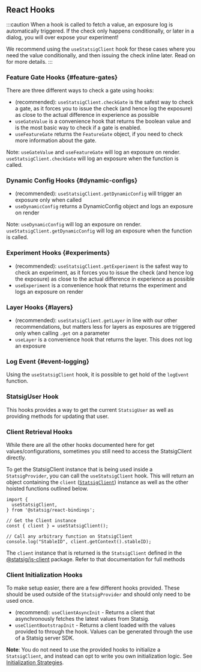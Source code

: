 
## React Hooks

:::caution
When a hook is called to fetch a value, an exposure log is automatically triggered. 
If the check only happens conditionally, or later in a dialog, you will over expose your experiment!  

We recommend using the `useStatsigClient` hook for these cases where you need the value conditionally, and then issuing the check inline later. 
Read on for more details.
:::

### Feature Gate Hooks  {#feature-gates}

There are three different ways to check a gate using hooks:

- (recommended): `useStatsigClient.checkGate` is the safest way to check a gate, as it forces you to issue the check (and hence log the exposure) as close to the actual difference in experience as possible
- `useGateValue` is a convenience hook that returns the boolean value and is the most basic way to check if a gate is enabled.
- `useFeatureGate` returns the `FeatureGate` object, if you need to check more information about the gate.

Note: `useGateValue` and `useFeatureGate` will log an exposure on render. `useStatsigClient.checkGate` will log an exposure when the function is called.

<GitHubEmbed url="https://raw.githubusercontent.com/statsig-io/js-client-monorepo/main/samples/react/src/samples/react-precomp/sample-react-precomp-gate-hooks.tsx" />


### Dynamic Config Hooks {#dynamic-configs}

- (recommended): `useStatsigClient.getDynamicConfig` will trigger an exposure only when called
- `useDynamicConfig` returns a DynamicConfig object and logs an exposure on render

Note: `useDynamicConfig` will log an exposure on render. `useStatsigClient.getDynamicConfig` will log an exposure when the function is called.

<GitHubEmbed url="https://raw.githubusercontent.com/statsig-io/js-client-monorepo/main/samples/react/src/samples/react-precomp/sample-react-precomp-dc-hooks.tsx" />


### Experiment Hooks {#experiments}

- (recommended): `useStatsigClient.getExperiment` is the safest way to check an experiment, as it forces you to issue the check (and hence log the exposure) as close to the actual difference in experience as possible
- `useExperiment` is a convenience hook that returns the experiment and logs an exposure on render

<GitHubEmbed url="https://raw.githubusercontent.com/statsig-io/js-client-monorepo/main/samples/react/src/samples/react-precomp/sample-react-precomp-exp-hooks.tsx" />


### Layer Hooks {#layers}
- (recommended): `useStatsigClient.getLayer` in line with our other recommendations, but matters less for layers as exposures are triggered only when calling `.get` on a parameter
- `useLayer` is a convenience hook that returns the layer.  This does not log an exposure

<GitHubEmbed url="https://raw.githubusercontent.com/statsig-io/js-client-monorepo/main/samples/react/src/samples/react-precomp/sample-react-precomp-layer-hooks.tsx" />


### Log Event {#event-logging}

Using the `useStatsigClient` hook, it is possible to get hold of the `logEvent` function.

<GitHubEmbed url="https://raw.githubusercontent.com/statsig-io/js-client-monorepo/main/samples/react/src/samples/react-precomp/sample-react-precomp-log-event-hooks.tsx" />

### StatsigUser Hook

This hooks provides a way to get the current `StatsigUser` as well as providing methods for updating that user.

<GitHubEmbed url="https://raw.githubusercontent.com/statsig-io/js-client-monorepo/main/samples/react/src/samples/react-precomp/sample-react-precomp-user-hooks.tsx" />


### Client Retrieval Hooks

While there are all the other hooks documented here for get values/configurations, sometimes you still need to access the StatsigClient directly.

To get the StatsigClient instance that is being used inside a `StatsigProvider`, you can call the `useStatsigClient` hook. 
This will return an object containing the `client` ([`StatsigClient`](/client/javascript-sdk)) instance as well as the other hoisted functions outlined below.

```tsx
import {
  useStatsigClient,
} from '@statsig/react-bindings';

// Get the Client instance
const { client } = useStatsigClient();

// Call any arbitrary function on StatsigClient
console.log("StableID", client.getContext().stableID);
```


The `client` instance that is returned is the `StatsigClient` defined in the [@statsig/js-client](/client/javascript-sdk) package.  Refer to that documentation for full methods

### Client Initialization Hooks

To make setup easier, there are a few different hooks provided. These should be used outside of the `StatsigProvider` and should only need to be used once.

- (recommend): `useClientAsyncInit` - Returns a client that asynchronously fetches the latest values from Statsig.
- `useClientBootstrapInit` - Returns a client loaded with the values provided to through the hook. 
Values can be generated through the use of a Statsig server SDK.

**Note**: You do not need to use the provided hooks to initialize a `StatsigClient`, and instead can opt to write you own initialization logic. See [Initialization Strategies](init-strategies).

